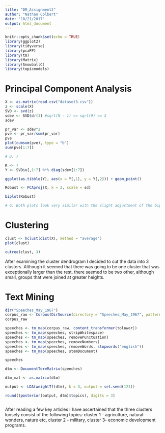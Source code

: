 ```yaml
---
title: "DM_Assignment3"
author: "Nathan Colbert"
date: "10/21/2017"
output: html_document
---
```


```r
knitr::opts_chunk$set(echo = TRUE)
library(ggplot2)
library(tidyverse)
library(pcaPP)
library(tm)
library(Matrix)
library(SnowballC)
library(topicmodels)
```
# Principal Component Analysis



```r
X <- as.matrix(read.csv("dataset3.csv"))
z <- scale(X)
SVD <- svd(z)
sdev <- SVD$d/(3) #sqrt(N - 1) == sqrt(9) == 3
sdev

pr_var <- sdev^2
pve <- pr_var/sum(pr_var)
pve
plot(cumsum(pve), type = "b")
sum(pve[1:7])

# D. 7

K <- 7
Y <- SVD$u[,1:7] %*% diag(sdev[1:7])

ggplot(as.tibble(Y), aes(x = Y[,1], y = Y[,2])) + geom_point()

Robust <- PCAproj(X, k = 2, scale = sd)

biplot(Robust)

# G. Both plots look very similar with the slight adjustment of the biplot appearing to be a rotated version of the ggplot scatterplot. 

```

# Clustering

```r
clust <- hclust(dist(X), method = "average")
plot(clust)

cutree(clust, 3)

```

After examining the cluster dendrogram I decided to cut the data into 3 clusters. Although it seemed that there was going to be one cluster that was exceptionally larger than the rest, there seemed to be two other, although small, groups that were joined at greater heights. 


# Text Mining
```r
dir("Speeches_May_1967")
corpus_raw <- Corpus(DirSource(directory = "Speeches_May_1967", pattern = "sp")) 
corpus_raw

speeches <- tm_map(corpus_raw, content_transformer(tolower))
speeches <- tm_map(speeches, stripWhitespace)
speeches <- tm_map(speeches, removePunctuation)
speeches <- tm_map(speeches, removeNumbers)
speeches <- tm_map(speeches, removeWords, stopwords("english"))
speeches <- tm_map(speeches, stemDocument)

speeches

dtm <- DocumentTermMatrix(speeches)

dtm_mat <- as.matrix(dtm)

output <- LDA(weightTf(dtm), k = 3, output = set.seed(123))

round((posterior(output, dtm)$topics), digits = 3)



```

After reading a few key articles I have ascertained that the three clusters loosely consist of the following topics: cluster 1 - agriculture, natural wonders, nature etc, cluster 2 - military, cluster 3- economic development programs. 
